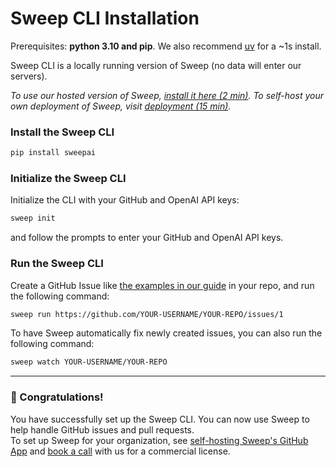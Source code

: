 
# Sweep CLI Installation
<Callout type="info">Prerequisites: **python 3.10 and pip**. We also recommend [uv](https://github.com/astral-sh/uv#getting-started) for a ~1s install.</Callout>

Sweep CLI is a locally running version of Sweep (no data will enter our servers).<br/>

*To use our hosted version of Sweep, [install it here (2 min)](https://github.com/apps/sweep-ai). To self-host your own deployment of Sweep, visit [deployment (15 min)](/deployment).*
<Steps>
### Install the Sweep CLI

```sh filename="terminal"
pip install sweepai
```

### Initialize the Sweep CLI

Initialize the CLI with your GitHub and OpenAI API keys:

```sh filename="terminal"
sweep init
```

and follow the prompts to enter your GitHub and OpenAI API keys.

### Run the Sweep CLI

Create a GitHub Issue like [the examples in our guide](/#best-practices-for-creating-issues) in your repo, and run the following command:

```sh filename="terminal"
sweep run https://github.com/YOUR-USERNAME/YOUR-REPO/issues/1
```

To have Sweep automatically fix newly created issues, you can also run the following command:
```sh filename="terminal"
sweep watch YOUR-USERNAME/YOUR-REPO
```
</Steps>

---

### 🎉 Congratulations!

You have successfully set up the Sweep CLI. You can now use Sweep to help handle GitHub issues and pull requests.<br/>
To set up Sweep for your organization, see [self-hosting Sweep's GitHub App](/deployment) and [book a call](https://calendly.com/sweep-ai/founders-meeting) with us for a commercial license.
